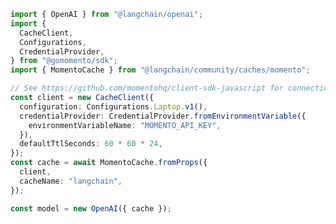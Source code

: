 ```typescript
import { OpenAI } from "@langchain/openai";
import {
  CacheClient,
  Configurations,
  CredentialProvider,
} from "@gomomento/sdk";
import { MomentoCache } from "@langchain/community/caches/momento";

// See https://github.com/momentohq/client-sdk-javascript for connection options
const client = new CacheClient({
  configuration: Configurations.Laptop.v1(),
  credentialProvider: CredentialProvider.fromEnvironmentVariable({
    environmentVariableName: "MOMENTO_API_KEY",
  }),
  defaultTtlSeconds: 60 * 60 * 24,
});
const cache = await MomentoCache.fromProps({
  client,
  cacheName: "langchain",
});

const model = new OpenAI({ cache });
```